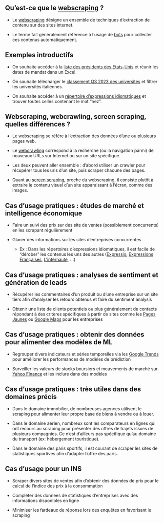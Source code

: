 ## Qu'est-ce que le [webscraping](https://librarycarpentry.org/lc-webscraping/01-introduction/index.html) ?

- Le [webscraping](https://en.wikipedia.org/wiki/Web_scraping) désigne un ensemble de techniques d'extraction de contenu sur des sites internet.

- Le terme fait généralement référence à l'usage de [bots](https://en.wikipedia.org/wiki/Internet_bot) pour collecter ces contenus automatiquement.


## Exemples introductifs

- On souhaite accéder à la [liste des présidents des États-Unis](https://fr.wikipedia.org/wiki/Liste_des_pr%C3%A9sidents_des_%C3%89tats-Unis) et réunir les dates de mandat dans un Excel.

- On souhaite télécharger le [classement QS 2023 des universités](https://www.universityrankings.ch/results/QS/2023) et filtrer les universités italiennes.

- On souhaite accéder à un [répertoire d'expressions idiomatiques](https://fr.wiktionary.org/wiki/Annexe:Expressions_en_fran%C3%A7ais) et trouver toutes celles contenant le mot "nez".


## Webscraping, webcrawling, screen scraping, quelles différences ?

- Le webscraping se réfère à l'extraction des données d'une ou plusieurs pages web.

- Le [webcrawling](https://en.wikipedia.org/wiki/Web_crawler) correspond à la recherche (ou la navigation parmi) de nouveaux URLs sur Internet ou sur un site spécifique.

- Les deux peuvent aller ensemble : d'abord utiliser un crawler pour récupérer tous les urls d'un site, puis scraper chacune des pages.

- Quant au [screen scraping](https://en.wikipedia.org/wiki/Data_scraping#Screen_scraping), proche du webscraping, il consiste plutôt à extraire le contenu visuel d'un site apparaissant à l'écran, comme des images.


## Cas d'usage pratiques : études de marché et intelligence économique

- Faire un suivi des prix sur des site de ventes (possiblement concurrents) en les scrapant régulièrement

- Glaner des informations sur les sites d'entreprises concurrentes
    - Ex : Dans les répertoires d'expressions idiomatiques, il est facile de "dérober" les contenus les uns des autres ([Expressio](https://www.expressio.fr/toutes-les-expressions), [Expressions Françaises](https://www.expressions-francaises.fr/), [L'internaute](https://www.linternaute.fr/expression/), ...)


## Cas d'usage pratiques : analyses de sentiment et génération de leads

- Récupérer les commentaires d'un produit ou d'une entreprise sur un site tiers afin d'analyser les retours obtenus et faire du sentiment analysis

- Obtenir une liste de clients potentiels ou plus généralement de contacts répondant à des critères spécifiques à partir de sites comme les [Pages Jaunes](https://www.pagesjaunes.fr/pagesblanches) ou [Google Maps](https://www.google.com/business/) pour les entreprises


## Cas d'usage pratiques : obtenir des données pour alimenter des modèles de ML

- Regrouper divers indicateurs et séries temporelles via les [Google Trends](https://trends.google.fr/trends/?geo=FR) pour améliorer les performances de modèles de prédiction

- Surveiller les valeurs de stocks boursiers et mouvements de marché sur [Yahoo Finance](https://fr.finance.yahoo.com/) et les inclure dans des modèles


## Cas d'usage pratiques : très utiles dans des domaines précis

- Dans le domaine immobilier, de nombreuses agences utilisent le scraping pour alimenter leur propre base de biens à vendre ou à louer.

- Dans le domaine aérien, nombreux sont les comparateurs en lignes qui ont recours au scraping pour présenter des offres de trajets issues de plusieurs compagnies. Ce n'est d'ailleurs pas spécifique qu'au domaine du transport (ex: hébergement touristique).

- Dans le domaine des paris sportifs, il est courant de scraper les sites de statistiques sportives afin d'adapter l'offre des paris.


## Cas d'usage pour un INS

- Scraper divers sites de ventes afin d'obtenir des données de prix pour le calcul de l'indice des prix à la consommation

- Compléter des données de statistiques d'entreprises avec des informations disponibles en ligne

- Minimiser les fardeaux de réponse lors des enquêtes en favorisant le scraping
